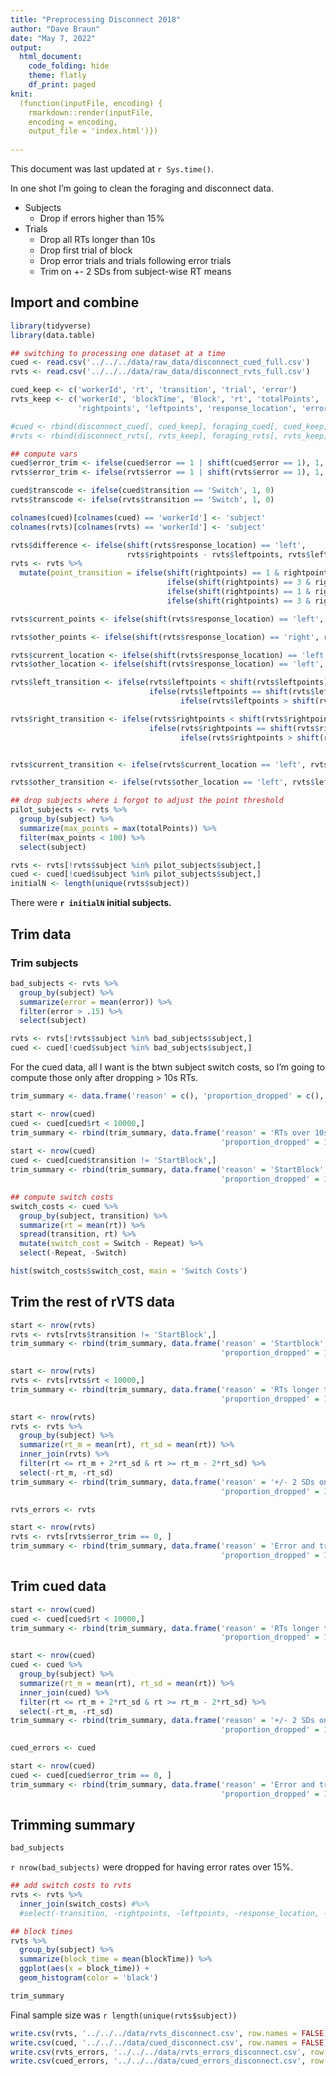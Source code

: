 ```yaml
---
title: "Preprocessing Disconnect 2018"
author: "Dave Braun"
date: "May 7, 2022"
output:
  html_document:
    code_folding: hide
    theme: flatly
    df_print: paged
knit:
  (function(inputFile, encoding) {
    rmarkdown::render(inputFile,
    encoding = encoding,
    output_file = 'index.html')})
  
---
```



This document was last updated at `r Sys.time()`.

In one shot I'm going to clean the foraging and disconnect data.  

* Subjects  
  * Drop if errors higher than 15%  
* Trials  
  * Drop all RTs longer than 10s  
  * Drop first trial of block  
  * Drop error trials and trials following error trials  
  * Trim on +\- 2 SDs from subject-wise RT means
  
  
## Import and combine

```r
library(tidyverse)
library(data.table)
```


```r
## switching to processing one dataset at a time
cued <- read.csv('../../../data/raw_data/disconnect_cued_full.csv')
rvts <- read.csv('../../../data/raw_data/disconnect_rvts_full.csv')

cued_keep <- c('workerId', 'rt', 'transition', 'trial', 'error')
rvts_keep <- c('workerId', 'blockTime', 'Block', 'rt', 'totalPoints', 'transition', 
               'rightpoints', 'leftpoints', 'response_location', 'error', 'trial')

#cued <- rbind(disconnect_cued[, cued_keep], foraging_cued[, cued_keep])
#rvts <- rbind(disconnect_rvts[, rvts_keep], foraging_rvts[, rvts_keep])
```


```r
## compute vars
cued$error_trim <- ifelse(cued$error == 1 | shift(cued$error == 1), 1, 0)
rvts$error_trim <- ifelse(rvts$error == 1 | shift(rvts$error == 1), 1, 0)

cued$transcode <- ifelse(cued$transition == 'Switch', 1, 0)
rvts$transcode <- ifelse(rvts$transition == 'Switch', 1, 0)

colnames(cued)[colnames(cued) == 'workerId'] <- 'subject'
colnames(rvts)[colnames(rvts) == 'workerId'] <- 'subject'

rvts$difference <- ifelse(shift(rvts$response_location) == 'left', 
                          rvts$rightpoints - rvts$leftpoints, rvts$leftpoints - rvts$rightpoints)
rvts <- rvts %>% 
  mutate(point_transition = ifelse(shift(rightpoints) == 1 & rightpoints == 3, 'increasing',
                                   ifelse(shift(rightpoints) == 3 & rightpoints == 3, 'stay high',
                                   ifelse(shift(rightpoints) == 1 & rightpoints == 1, 'stay low',
                                   ifelse(shift(rightpoints) == 3 & rightpoints == 1, 'decreasing', '')))))

rvts$current_points <- ifelse(shift(rvts$response_location) == 'left', rvts$leftpoints, ifelse(shift(rvts$response_location) == 'right', rvts$rightpoints, NA))

rvts$other_points <- ifelse(shift(rvts$response_location) == 'right', rvts$leftpoints, ifelse(shift(rvts$response_location) == 'left', rvts$rightpoints, NA))

rvts$current_location <- ifelse(shift(rvts$response_location) == 'left', 'left', 'right')
rvts$other_location <- ifelse(shift(rvts$response_location) == 'left', 'right', 'left')

rvts$left_transition <- ifelse(rvts$leftpoints < shift(rvts$leftpoints), 'decrease',
                               ifelse(rvts$leftpoints == shift(rvts$leftpoints), 'constant',
                                      ifelse(rvts$leftpoints > shift(rvts$leftpoints), 'increase', NA)))

rvts$right_transition <- ifelse(rvts$rightpoints < shift(rvts$rightpoints), 'decrease',
                               ifelse(rvts$rightpoints == shift(rvts$rightpoints), 'constant',
                                      ifelse(rvts$rightpoints > shift(rvts$rightpoints), 'increase', NA)))


rvts$current_transition <- ifelse(rvts$current_location == 'left', rvts$left_transition, ifelse(rvts$current_location == 'right', rvts$right_transition, NA))

rvts$other_transition <- ifelse(rvts$other_location == 'left', rvts$left_transition, ifelse(rvts$other_location == 'right', rvts$right_transition, NA))


```

```r
## drop subjects where i forgot to adjust the point threshold 
pilot_subjects <- rvts %>% 
  group_by(subject) %>% 
  summarize(max_points = max(totalPoints)) %>% 
  filter(max_points < 100) %>% 
  select(subject)

rvts <- rvts[!rvts$subject %in% pilot_subjects$subject,]
cued <- cued[!cued$subject %in% pilot_subjects$subject,]
initialN <- length(unique(rvts$subject))
```

There were **`r initialN` initial subjects.**

## Trim data

### Trim subjects

```r
bad_subjects <- rvts %>% 
  group_by(subject) %>% 
  summarize(error = mean(error)) %>% 
  filter(error > .15) %>% 
  select(subject)

rvts <- rvts[!rvts$subject %in% bad_subjects$subject,]
cued <- cued[!cued$subject %in% bad_subjects$subject,]
```



For the cued data, all I want is the btwn subject switch costs, so I'm going to compute those only after dropping > 10s RTs.
```r
trim_summary <- data.frame('reason' = c(), 'proportion_dropped' = c(), rows_dropped = c(), total_rows = c(), phase = c())

start <- nrow(cued)
cued <- cued[cued$rt < 10000,]
trim_summary <- rbind(trim_summary, data.frame('reason' = 'RTs over 10s', 
                                               'proportion_dropped' = 1 - (nrow(cued) / start), phase = 'cued', rows_dropped = start - nrow(cued), total_rows = start))
start <- nrow(cued)
cued <- cued[cued$transition != 'StartBlock',]
trim_summary <- rbind(trim_summary, data.frame('reason' = 'StartBlock', 
                                               'proportion_dropped' = 1 - (nrow(cued) / start), phase = 'cued', rows_dropped = start - nrow(cued), total_rows = start))

```

```r
## compute switch costs
switch_costs <- cued %>% 
  group_by(subject, transition) %>% 
  summarize(rt = mean(rt)) %>% 
  spread(transition, rt) %>% 
  mutate(switch_cost = Switch - Repeat) %>% 
  select(-Repeat, -Switch) 

hist(switch_costs$switch_cost, main = 'Switch Costs')
```

## Trim the rest of rVTS data

```r
start <- nrow(rvts)
rvts <- rvts[rvts$transition != 'StartBlock',]
trim_summary <- rbind(trim_summary, data.frame('reason' = 'Startblock', 
                                               'proportion_dropped' = 1 - (nrow(rvts) / start), phase = 'rvts', rows_dropped = start - nrow(rvts), total_rows = start))

start <- nrow(rvts)
rvts <- rvts[rvts$rt < 10000,]
trim_summary <- rbind(trim_summary, data.frame('reason' = 'RTs longer than 10s', 
                                               'proportion_dropped' = 1 - (nrow(rvts) / start), phase = 'rvts', rows_dropped = start - nrow(rvts), total_rows = start))

start <- nrow(rvts)
rvts <- rvts %>% 
  group_by(subject) %>% 
  summarize(rt_m = mean(rt), rt_sd = mean(rt)) %>% 
  inner_join(rvts) %>% 
  filter(rt <= rt_m + 2*rt_sd & rt >= rt_m - 2*rt_sd) %>% 
  select(-rt_m, -rt_sd)
trim_summary <- rbind(trim_summary, data.frame('reason' = '+/- 2 SDs on participant RT means', 
                                               'proportion_dropped' = 1 - (nrow(rvts) / start), phase = 'rvts', rows_dropped = start - nrow(rvts), total_rows = start))

rvts_errors <- rvts

start <- nrow(rvts)
rvts <- rvts[rvts$error_trim == 0, ]
trim_summary <- rbind(trim_summary, data.frame('reason' = 'Error and trials after errors', 
                                               'proportion_dropped' = 1 - (nrow(rvts) / start), phase = 'rvts', rows_dropped = start - nrow(rvts), total_rows = start))

```
## Trim cued data

```r
start <- nrow(cued)
cued <- cued[cued$rt < 10000,]
trim_summary <- rbind(trim_summary, data.frame('reason' = 'RTs longer than 10s', 
                                               'proportion_dropped' = 1 - (nrow(cued) / start), phase = 'cued', rows_dropped = start - nrow(cued), total_rows = start))

start <- nrow(cued)
cued <- cued %>% 
  group_by(subject) %>% 
  summarize(rt_m = mean(rt), rt_sd = mean(rt)) %>% 
  inner_join(cued) %>% 
  filter(rt <= rt_m + 2*rt_sd & rt >= rt_m - 2*rt_sd) %>% 
  select(-rt_m, -rt_sd)
trim_summary <- rbind(trim_summary, data.frame('reason' = '+/- 2 SDs on participant RT means', 
                                               'proportion_dropped' = 1 - (nrow(cued) / start), phase = 'cued', rows_dropped = start - nrow(cued), total_rows = start))

cued_errors <- cued

start <- nrow(cued)
cued <- cued[cued$error_trim == 0, ]
trim_summary <- rbind(trim_summary, data.frame('reason' = 'Error and trials after errors', 
                                               'proportion_dropped' = 1 - (nrow(cued) / start), phase = 'cued', rows_dropped = start - nrow(cued), total_rows = start))

```



## Trimming summary

```r
bad_subjects
```
`r nrow(bad_subjects)` were dropped for having error rates over 15%.

```r
## add switch costs to rvts
rvts <- rvts %>% 
  inner_join(switch_costs) #%>% 
  #select(-transition, -rightpoints, -leftpoints, -response_location, -error_trim)
```
```r
## block times
rvts %>% 
  group_by(subject) %>% 
  summarize(block_time = mean(blockTime)) %>% 
  ggplot(aes(x = block_time)) + 
  geom_histogram(color = 'black')
```



```r
trim_summary
```

Final sample size was `r length(unique(rvts$subject))`

```r
write.csv(rvts, '../../../data/rvts_disconnect.csv', row.names = FALSE)
write.csv(cued, '../../../data/cued_disconnect.csv', row.names = FALSE)
write.csv(rvts_errors, '../../../data/rvts_errors_disconnect.csv', row.names = FALSE)
write.csv(cued_errors, '../../../data/cued_errors_disconnect.csv', row.names = FALSE)
```












